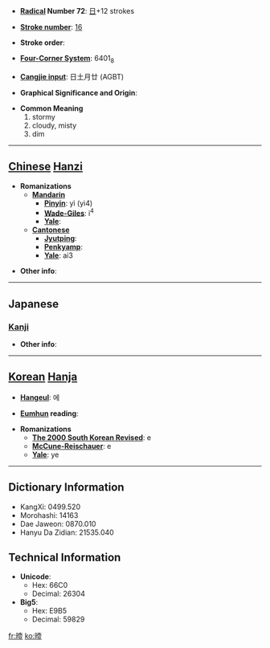 * '''[[Wiktionary:Chinese radical index| Radical]] Number 72''': [[Wiktionary:Chinese radical index 日|日]]+12 strokes

* '''[[Wiktionary:Chinese total strokes index|Stroke number]]''': [[Wiktionary:Chinese total strokes index 16|16]]

* '''Stroke order''': 

* '''[[Wiktionary:Chinese four corner index|Four-Corner System]]''': 6401<sub>8</sub>

* '''[[Wiktionary:Chinese Cangjie index|Cangjie input]]''': 日土月廿 (AGBT)

* '''Graphical Significance and Origin''': 

* '''Common Meaning'''
*#stormy
*# cloudy, misty
*# dim


----

== [[Chinese]] [[Hanzi]] ==

* '''Romanizations'''
** '''[[Mandarin]]'''
*** '''[[Pinyin]]''': yì (yi4)
*** '''[[Wade-Giles]]''': i<sup>4</sup>
*** '''[[Yale]]''': 
** '''[[Cantonese]]'''
*** '''[[Jyutping]]''':
*** '''[[Penkyamp]]''': 
*** '''[[Yale]]''': ai3

* '''Other info''': 

----

==Japanese==
===[[Kanji]]===
{{kanji|on readings=[[えい]] (ei), [[い]] (i)
|kun readings=[[くもる]] (kumoru)
}}

* '''Other info''':  

----

== [[Korean]] [[Hanja]] ==

* '''[[Hangeul]]''': 에

* '''[[Eumhun]] reading''': 

* '''Romanizations'''
** '''[[The 2000 South Korean Revised Romanization|The 2000 South Korean Revised]]''': e
** '''[[McCune-Reischauer]]''': e
** '''[[Yale]]''': ye

----

== Dictionary Information ==

* KangXi: 0499.520
* Morohashi: 14163
* Dae Jaweon: 0870.010
* Hanyu Da Zidian: 21535.040

== Technical Information ==

* '''Unicode''':
** Hex: 66C0
** Decimal: 26304
* '''Big5''':
** Hex: E9B5
** Decimal: 59829

[[fr:曀]]
[[ko:曀]]